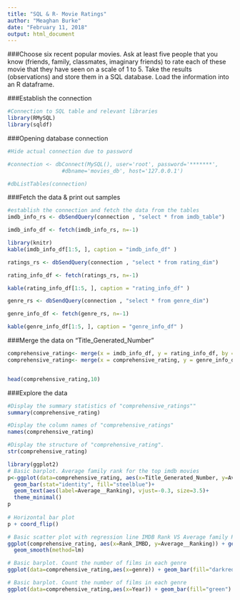 ---
title: "SQL & R- Movie Ratings"
author: "Meaghan Burke"
date: "February 11, 2018"
output: html_document
---

###Choose six recent popular movies.  Ask at least five people that you know (friends, family, classmates, imaginary friends) to rate each of these movie that they have seen on a scale of 1 to 5.  Take the results (observations) and store them in a SQL database.  Load the information into an R dataframe.


###Establish the connection

```{r, message=FALSE}
#Connection to SQL table and relevant libraries 
library(RMySQL)
library(sqldf)
```


###Opening database connection
```{r, message=FALSE}
#Hide actual connection due to password 

#connection <- dbConnect(MySQL(), user='root', password='*******', 
                 #dbname='movies_db', host='127.0.0.1')

#dbListTables(connection)


```
###Fetch the data & print out samples 
```{r, message=FALSE}

#establish the connection and fetch the data from the tables 
imdb_info_rs <- dbSendQuery(connection , "select * from imdb_table")

imdb_info_df <- fetch(imdb_info_rs, n=-1)


```
```{r echo = FALSE, results= 'asis'}
library(knitr)
kable(imdb_info_df[1:5, ], caption = "imdb_info_df" )
```


```{r, message=FALSE}
ratings_rs <- dbSendQuery(connection , "select * from rating_dim")

rating_info_df <- fetch(ratings_rs, n=-1)
```

```{r echo = FALSE, results= 'asis'}

kable(rating_info_df[1:5, ], caption = "rating_info_df" )
```



```{r, message=FALSE}
genre_rs <- dbSendQuery(connection , "select * from genre_dim")

genre_info_df <- fetch(genre_rs, n=-1)


```

```{r echo = FALSE, results= 'asis'}

kable(genre_info_df[1:5, ], caption = "genre_info_df" )
```
###Merge the data on "Title_Generated_Number"
```{r setup, message=FALSE}
comprehensive_rating<- merge(x = imdb_info_df, y = rating_info_df, by = "Title_Generated_Number", all = TRUE)
comprehensive_rating<- merge(x = comprehensive_rating, y = genre_info_df, by = "Title_Generated_Number", all = TRUE)


head(comprehensive_rating,10)
```
###Explore the data
```{r, message=FALSE}
#Display the summary statistics of "comprehensive_ratings""
summary(comprehensive_rating)
```

```{r, message=FALSE}
#Display the column names of "comprehensive_ratings"
names(comprehensive_rating)
```

```{r, message=FALSE}
#Display the structure of "comprehensive_rating".
str(comprehensive_rating)
```
```{r, message=FALSE}
library(ggplot2)
# Basic barplot. Average family rank for the top imdb movies 
p<-ggplot(data=comprehensive_rating, aes(x=Title_Generated_Number, y=Average__Ranking)) +
  geom_bar(stat="identity", fill="steelblue")+
  geom_text(aes(label=Average__Ranking), vjust=-0.3, size=3.5)+
  theme_minimal()
p
   
# Horizontal bar plot
p + coord_flip()
```
```{r, message=FALSE}
# Basic scatter plot with regression line IMDB Rank VS Average family Rank
ggplot(comprehensive_rating, aes(x=Rank_IMBD, y=Average__Ranking)) + geom_point(size=2, shape=23)+
  geom_smooth(method=lm)
```
```{r, message=FALSE}
# Basic barplot. Count the number of films in each genre 
ggplot(data=comprehensive_rating,aes(x=genre)) + geom_bar(fill="darkred")


```
```{r, message=FALSE}
# Basic barplot. Count the number of films in each genre 
ggplot(data=comprehensive_rating,aes(x=Year)) + geom_bar(fill="green")

```

